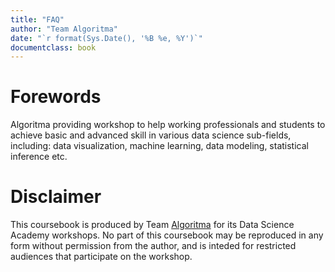 ```yaml
--- 
title: "FAQ"
author: "Team Algoritma"
date: "`r format(Sys.Date(), '%B %e, %Y')`"
documentclass: book
---
```


# Forewords {-}

Algoritma providing workshop to help working professionals and students to achieve basic and advanced skill in various data science sub-fields, including: data visualization, machine learning, data modeling, statistical inference etc.

# Disclaimer {-}

This coursebook is produced by Team [Algoritma](algorit.ma){target="_blank"} for its Data Science Academy workshops. No part of this coursebook may be reproduced in any form without permission from the author, and is inteded for restricted audiences that participate on the workshop. 